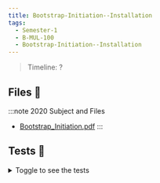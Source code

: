 ```yaml
---
title: Bootstrap-Initiation--Installation
tags:
  - Semester-1
  - B-MUL-100
  - Bootstrap-Initiation--Installation
---
```

> Timeline: ?


## Files 📂

:::note 2020 Subject and Files
- [Bootstrap_Initiation.pdf](https://github.com/Studio-17/Epitech-Subjects/raw/main/Semester-1/B-MUL-100/Bootstrap-Initiation--Installation/Bootstrap_Initiation.pdf)
:::

## Tests 🤖
<details>
  <summary>Toggle to see the tests</summary>
  <div>
Yo
  </div>
</details>

